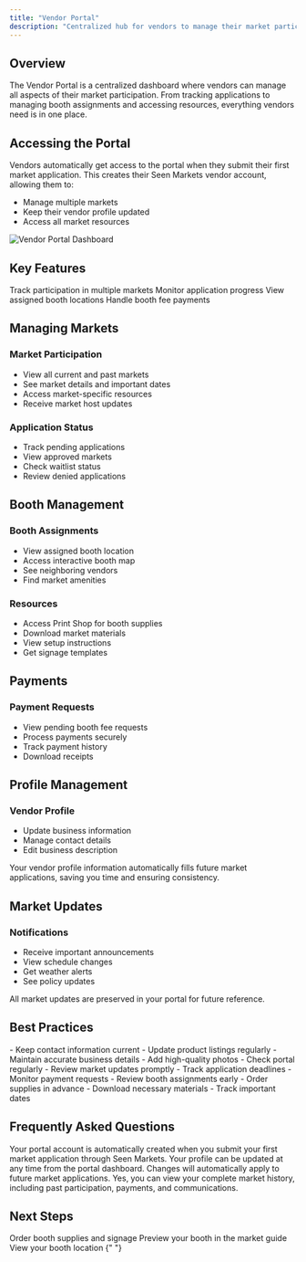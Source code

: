 ```yaml
---
title: "Vendor Portal"
description: "Centralized hub for vendors to manage their market participation"
---
```


## Overview

The Vendor Portal is a centralized dashboard where vendors can manage all aspects of their market participation. From tracking applications to managing booth assignments and accessing resources, everything vendors need is in one place.

## Accessing the Portal

Vendors automatically get access to the portal when they submit their first market application. This creates their Seen Markets vendor account, allowing them to:

- Manage multiple markets
- Keep their vendor profile updated
- Access all market resources

<Frame caption="Vendor Portal Dashboard">
  <img src="/images/vendor-portal.png" alt="Vendor Portal Dashboard" />
</Frame>

## Key Features

<CardGroup cols={2}>
  <Card title="Market Management" icon="store">
    Track participation in multiple markets
  </Card>
  <Card title="Application Status" icon="clipboard-check">
    Monitor application progress
  </Card>
  <Card title="Booth Details" icon="map-pin">
    View assigned booth locations
  </Card>
  <Card title="Payment Tracking" icon="credit-card">
    Handle booth fee payments
  </Card>
</CardGroup>

## Managing Markets

### Market Participation

- View all current and past markets
- See market details and important dates
- Access market-specific resources
- Receive market host updates

### Application Status

- Track pending applications
- View approved markets
- Check waitlist status
- Review denied applications

## Booth Management

### Booth Assignments

- View assigned booth location
- Access interactive booth map
- See neighboring vendors
- Find market amenities

### Resources

- Access Print Shop for booth supplies
- Download market materials
- View setup instructions
- Get signage templates

## Payments

### Payment Requests

- View pending booth fee requests
- Process payments securely
- Track payment history
- Download receipts

## Profile Management

### Vendor Profile

- Update business information
- Manage contact details
- Edit business description

<Note>
  Your vendor profile information automatically fills future market
  applications, saving you time and ensuring consistency.
</Note>

## Market Updates

### Notifications

- Receive important announcements
- View schedule changes
- Get weather alerts
- See policy updates

<Note>
  All market updates are preserved in your portal for future reference.
</Note>

## Best Practices

<AccordionGroup>
  <Accordion icon="user" title="Profile Management">
    - Keep contact information current - Update product listings regularly -
    Maintain accurate business details - Add high-quality photos
  </Accordion>
  <Accordion icon="bell" title="Staying Informed">
    - Check portal regularly - Review market updates promptly - Track
    application deadlines - Monitor payment requests
  </Accordion>
  <Accordion icon="calendar" title="Market Preparation">
    - Review booth assignments early - Order supplies in advance - Download
    necessary materials - Track important dates
  </Accordion>
</AccordionGroup>

## Frequently Asked Questions

<AccordionGroup>
  <Accordion icon="key" title="How do I get portal access?">
    Your portal account is automatically created when you submit your first
    market application through Seen Markets.
  </Accordion>
  <Accordion icon="arrows-rotate" title="How do I update my profile?">
    Your profile can be updated at any time from the portal dashboard. Changes
    will automatically apply to future market applications.
  </Accordion>
  <Accordion icon="clock-rotate-left" title="Can I see past markets?">
    Yes, you can view your complete market history, including past
    participation, payments, and communications.
  </Accordion>
</AccordionGroup>

## Next Steps

<CardGroup>
  <Card title="Print Shop" icon="print" href="/services/print-shop">
    Order booth supplies and signage
  </Card>
  <Card
    title="Digital Market Guide"
    icon="qrcode"
    href="/essentials/digital-market-guide"
  >
    Preview your booth in the market guide
  </Card>
  <Card title="Booth Map" icon="map" href="/essentials/booth-map">
    View your booth location
  </Card>
</CardGroup>{" "}
